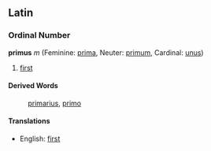 ==Latin==
===Ordinal Number===
'''primus''' ''m'' (Feminine: [[prima]], Neuter: [[primum]], Cardinal: [[unus]])

#[[first]]
====Derived Words====
:[[primarius]], [[primo]]
====Translations====
*English: [[first]]